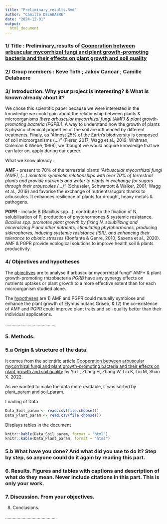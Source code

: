 ```yaml
---
title: "Preliminary_results.Rmd"
author: "Camille DELABAERE"
date: "2024-12-01"
output: 
  html_document
---
```


### 1/ Title : Preliminary_results of [Cooperation between arbuscular mycorrhizal fungi and plant growth-promoting bacteria and their effects on plant growth and soil quality](https://peerj.com/articles/13080/)

### 2/ Group members : Keve Toth ; Jakov Cancar ; Camille Delabaere

### 3/ Introduction. Why your project is interesting? & What is known already about it?

We chose this scientific paper because we were interested in the knowledge we could gain about the relationship between plants & microorganisms *(here arbuscular mycorrhizal fungi (AMF) & plant growth-promoting bacteria (PGPB))*. A way to understand how the growth of plants & physico chemical properties of the soil are influenced by different treatments. Finaly, as "Almost 25% of the Earth’s biodiversity is composed of soil microorganisms (...)" (Fierer, 2017; Wagg et al., 2019; Whitman, Coleman & Wiebe, 1998), we thought we would acquire knowledge that we can later on, apply during our career.

What we know already :

**AMF** - present to 70% of the terrestrial plants *"Arbuscular mycorrhizal fungi (AMF), (...) maintain symbiotic relationships with over 70% of terrestrial plants and provide nutrients and water to plants in exchange for sugars through their arbuscules (...)"* (Schussler, Schwarzott & Walker, 2001; Wagg et al., 2019) and favorise the exchange of nutrients/sugars thanks to arbuscules. It enhances resilience of plants for drought, heavy metals & pathogens.

**PGPR** - include B (Bacillus spp…), contribute to the fixation of N, solubilisation of P, production of phytohormones & systemic resistance. *Bacillus spp. promotes plant growth by fixing N, solubilizing and mineralizing P and other nutrients, stimulating phytohormones, producing siderophores, inducing systemic resistance (ISR), and enhancing their tolerance to abiotic stresses* (Bonfante & Genre, 2010; Saxena et al., 2020). AMF & PGPR provide ecological solutions to improve health soil & plants productivity.

### 4/ Objectives and hypotheses

The <u>objectives</u> are to analyse if arbuscular mycorrhizal fungi\* AMF\* & plant growth-promoting rhizobacteria *PGRB* have any synergy effects on nutrients uptakes or plant growth to a more effective extent than for each microorganism studied alone.

The <u>hypotheses</u> are 1) AMF and PGPR could mutually symbiose and enhance the plant growth of Elymus nutans Griseb, & (2) the co-existence of AMF and PGPR could improve plant traits and soil quality better than their individual applications.

........................................

### 5. Methods.

### 5.a Origin & structure of the data.

It comes from the scientific article [Cooperation between arbuscular mycorrhizal fungi and plant growth-promoting bacteria and their effects on plant growth and soil quality](https://peerj.com/articles/13080/) by Yu L, Zhang H, Zhang W, Liu K, Liu M, Shao X. 2022.

As we wanted to make the data more readable, it was sorted by plant_param and soil_param.

Loading of Data
```r
Data_Soil_param <- read.csv(file.choose())
Data_Plant_param <- read.csv(file.choose())
```

Displays tables in the document
```r
knitr::kable(Data_Soil_param, format = "html") 
knitr::kable(Data_Plant_param, format = "html")
```

### 5.b What have you done? And what did you use to do it? Step by step, so anyone could do it again by reading this part.

### 6. Results. Figures and tables with captions and description of what do they mean. Never include citations in this part. This is only your work.

### 7. Discussion. From your objectives.

8.  Conclusions.

.........................................
